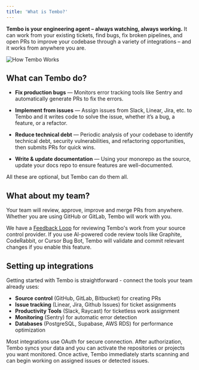 ```yaml
---
title: 'What is Tembo?'
---
```


**Tembo is your engineering agent – always watching, always working.** It can work from your existing tickets, find bugs, fix broken pipelines, and open PRs to improve your codebase through a variety of integrations – and it works from anywhere you are.

![How Tembo Works](/images/how-tembo-works.png)

## What can Tembo do?

- **Fix production bugs** — Monitors error tracking tools like Sentry and automatically generate PRs to fix the errors.

- **Implement from issues** — Assign issues from Slack, Linear, Jira, etc. to Tembo and it writes code to solve the issue, whether it’s a bug, a feature, or a refactor.

- **Reduce technical debt** — Periodic analysis of your codebase to identify technical debt, security vulnerabilities, and refactoring opportunities, then submits PRs for quick wins.

- **Write & update documentation** — Using your monorepo as the source, update your docs repo to ensure features are well-documented.

All these are optional, but Tembo can do them all.

## What about my team?

Your team will review, approve, improve and merge PRs from anywhere. Whether you are using GitHub or GitLab, Tembo will work with you.

We have a [Feedback Loop](/features/feedback-loop) for reviewing Tembo's work from your source control provider. If you use AI-powered code review tools like Graphite, CodeRabbit, or Cursor Bug Bot, Tembo will validate and commit relevant changes if you enable this feature.

## Setting up integrations

Getting started with Tembo is straightforward - connect the tools your team already uses:

- **Source control** (GitHub, GitLab, Bitbucket) for creating PRs
- **Issue tracking** (Linear, Jira, Github Issues) for ticket assignments
- **Productivity Tools** (Slack, Raycast) for ticketless work assignment
- **Monitoring** (Sentry) for automatic error detection
- **Databases** (PostgreSQL, Supabase, AWS RDS) for performance optimization

Most integrations use OAuth for secure connection. After authorization, Tembo syncs your data and you can activate the repositories or projects you want monitored. Once active, Tembo immediately starts scanning and can begin working on assigned issues or detected issues.
